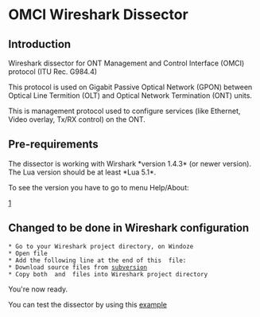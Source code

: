 = OMCI Wireshark Dissector = 

==Introduction==
Wireshark dissector for ONT Management and Control Interface (OMCI) protocol (ITU Rec. G984.4)

This protocol is used on Gigabit Passive Optical Network (GPON) between Optical Line Termition (OLT) and Optical Network Termination (ONT) units.

This is management protocol used to configure services (like Ethernet, Video overlay, Tx/RX control) on the ONT.


== Pre-requirements ==
The dissector is working with Wirshark *version 1.4.3* (or newer version). The Lua version should be at least *Lua 5.1*.

To see the version you have to go to menu Help/About:

[http://omci-wireshark-dissector.googlecode.com/svn/trunk/wirehark-about.png]



== Changed to be done in Wireshark configuration ==

 * Go to your Wireshark project directory, on Windoze {{{C:\Program Files\Wireshark}}}
 * Open file {{{init.lua}}}
 * Add the following line at the end of this {{{init.lua}}} file: {{{dofile("C:\\Path\\to\\my\\favourite\\folder\\omci.lua")}}}
 * Download source files from [http://code.google.com/p/omci-wireshark-dissector/source/browse/#svn%2Ftrunk subversion]
 * Copy both {{{BinDecHex.lua}}} and {{{omci.lua}}} files into Wireshark project directory


You're now ready.

You can test the dissector by using this [http://code.google.com/p/omci-wireshark-dissector/source/browse/omci-exampl.pcap example] 